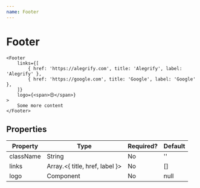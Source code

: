 ```yaml
---
name: Footer
---
```


# Footer


    <Footer
        links={[
            { href: 'https://alegrify.com', title: 'Alegrify', label: 'Alegrify' },
            { href: 'https://google.com', title: 'Google', label: 'Google' },
        ]}
        logo={<span>😍</span>}
    >
        Some more content
    </Footer>

## Properties

| Property    | Type                         | Required? | Default |
|-------------|------------------------------|-----------|---------|
|className    |String                        |No         |''       |
|links        |Array.<{ title, href, label }>|No         |[]       |
|logo         |Component                     |No         |null     |